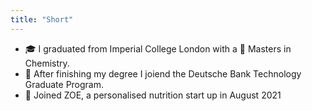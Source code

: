 ```yaml
---
title: "Short"
---
```


- 🎓 I graduated from Imperial College London with a 🧪 Masters in Chemistry.
- 🏧 After finishing my degree I joiend the Deutsche Bank Technology Graduate Program.
- 🥑 Joined ZOE, a personalised nutrition start up in August 2021